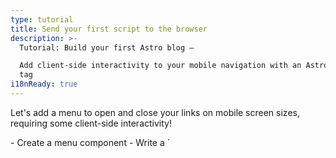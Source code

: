 ```yaml
---
type: tutorial
title: Send your first script to the browser
description: >-
  Tutorial: Build your first Astro blog —

  Add client-side interactivity to your mobile navigation with an Astro script
  tag
i18nReady: true
---
```


Let's add a menu to open and close your links on mobile screen sizes, requiring some client-side interactivity!

<PreCheck>
  - Create a menu component
  - Write a `<script>` to allow your site visitors to open and close the navigation menu
  - Move your JavaScript to its `.js` file
</PreCheck>

## Build a Menu component

Create a `<Menu />` component to open and close your mobile menu.

<Steps>
1. Create a file named `Menu.astro` in `src/components/`
  

2. Copy the following code into your component. It creates a button that will be used to toggle the visibility of the navigation links on mobile devices. (You will add the new CSS styles to `global.css` later.)

    ```astro title="src/components/Menu.astro"
    --- 
    ---
    <button aria-expanded="false" aria-controls="main-menu" class="menu">
      Menu
    </button>
    ```

3. Place this new `<Menu />` component just before your `<Navigation />` component in `Header.astro`. 

    <details>
    <summary>Show me the code!</summary>

    ```astro title="src/components/Header.astro" ins={2,7}
    ---
    import Menu from './Menu.astro';
    import Navigation from './Navigation.astro';
    ---
    <header>
      <nav>
        <Menu />
        <Navigation />
      </nav>
    </header>
    ```
    </details>

4. Add the following styles for your Hamburger component:

    ```css title="src/styles/global.css" ins={2-9, 51-53}
    /* nav styles */
    .menu {
      background-color: #0d0950;
      border: none;
      color: #fff;
      font-size: 1.2rem;
      font-weight: bold;
      padding: 5px 10px;
    }

    .nav-links {
      width: 100%;
      display: none;
      margin: 0;
    }

    .nav-links a {
      display: block;
      text-align: center;
      padding: 10px 0;
      text-decoration: none;
      font-size: 1.2rem;
      font-weight: bold;
      text-transform: uppercase;
      color: #0d0950;
    }

    .nav-links a:hover,
    .nav-links a:focus{
      background-color: #ff9776;
    }

    :has(.menu[aria-expanded="true"]) .nav-links {
      display: unset;
    }

    @media screen and (min-width: 636px) {
      .nav-links {
        margin-left: 5em;
        display: block;
        position: static;
        width: auto;
        background: none;
      }

      .nav-links a {
        display: inline-block;
        padding: 15px 20px;
      }

      .menu {
        display: none;
      }
    }
    ```
</Steps>


## Write your first script tag

Your header is not yet **interactive** because it can't respond to user input, like clicking on the hamburger menu to show or hide the navigation links. 

Adding a `<script>` tag provides client-side JavaScript to "listen" for a user event and then respond accordingly.

<Steps>
1. Add the following `<script>` tag to `index.astro`, just before the closing `</body>` tag.

    ```astro title="src/pages/index.astro" ins={2-9}
      <Footer />
      <script>
        const menu = document.querySelector('.menu')

        menu.addEventListener('click', () => {
          const isExpanded = menu.getAttribute('aria-expanded') === 'true';
          menu.setAttribute('aria-expanded', !isExpanded);
        });
      </script>
    </body>
    ```

2. Check your browser preview again at various sizes, and verify that you have a working navigation menu that is both responsive to screen size and responds to user input on this page.
</Steps>

### Importing a `.js` file

Instead of writing your JavaScript directly on each page, you can move the contents of your `<script>` tag into its own `.js` file in your project.

<Steps>
1. Create `src/scripts/menu.js` (you will have to create a new `/scripts/` folder) and move your JavaScript into it.

    ```js title="src/scripts/menu.js"
    const menu = document.querySelector('.menu')

    menu.addEventListener('click', () => {
      const isExpanded = menu.getAttribute('aria-expanded') === 'true';
      menu.setAttribute('aria-expanded', !isExpanded);
    });
    ```

2. Replace the contents of the `<script>` tag on `index.astro` with the following file import:

    ```astro title="src/pages/index.astro" ins={10} del={3-8}
      <Footer />
      <script>
        const menu = document.querySelector('.menu')

        menu.addEventListener('click', () => {
          const isExpanded = menu.getAttribute('aria-expanded') === 'true';
          menu.setAttribute('aria-expanded', !isExpanded);
        });

        import "../scripts/menu.js";
      </script>
    </body>
    ```

3. Check your browser preview again at a smaller size and verify that the hamburger menu still opens and closes your navigation links. 


4. Add the same `<script>` with import to your other two pages, `about.astro` and `blog.astro` and verify that you have a responsive, interactive header on each page.

    ```astro title="src/pages/about.astro & src/pages/blog.astro" ins={2-4}
      <Footer />
      <script>
        import "../scripts/menu.js";
      </script>
    </body>
    ```
</Steps>

:::note[Takeaway]
You had previously used some JavaScript to build parts of your site:

- Defining your page title and heading dynamically
- Mapping through a list of skills on the About page
- Conditionally displaying HTML elements

Those commands are all executed at build time to create static HTML for your site, and then the code is "thrown away." 

**The JavaScript in a `<script>` tag is sent to the browser**, and is available to run, based on user interactions like refreshing a page or toggling an input.
:::



<Box icon="question-mark">

### Test your knowledge

1. When does Astro run any JavaScript written in a component's frontmatter?
    <MultipleChoice>
      <Option>
       Astro never runs JavaScript
      </Option>
      <Option isCorrect>
        at build-time
      </Option>
      <Option>
         When a visitor clicks a button
      </Option>
    </MultipleChoice>

2. Optionally, Astro can send JavaScript to the browser to allow:
    <MultipleChoice>
      <Option>
        users to click page links
      </Option>
      <Option>
        faster load times
      </Option>
      <Option isCorrect>
        client-side interactivity
      </Option>
    </MultipleChoice>

3. The client-side JavaScript will be sent to a user’s browser when it is written or imported:
    <MultipleChoice>
      <Option isCorrect>
        in `<script>` tags
      </Option>
      <Option>
        between a `.astro` file's code fences
      </Option>
      <Option>
        in `global.css`
      </Option>
    </MultipleChoice>

</Box>

<Box icon="check-list">

## Checklist

<Checklist>
- [ ] I can add client-side interactivity with JavaScript in a `<script>` tag.
- [ ] I can import a `.js` file into a `<script>` tag.
</Checklist>

</Box>

### Resources

[Client-side scripts in Astro](/en/guides/client-side-scripts/)
